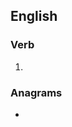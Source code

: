 ==English==

===Verb===
{{head|en|present participle}}

# {{present participle of|sling|lang=en|nocat=1}}

===Anagrams===
* {{l|en|singling}}